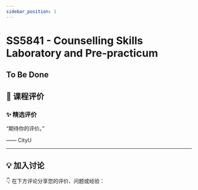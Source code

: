 ```yaml
---
sidebar_position: 1
---
```



# SS5841 - Counselling Skills Laboratory and Pre-practicum

## To Be Done

## **💬 课程评价**

### ✨ **精选评价**
<div className={commentStyles.commentBox}>
    <p className={commentStyles.commentText}>
        “期待你的评价。”
    </p>
    <p className={commentStyles.commentAuthor}>—— CityU</p>
</div>

---

## **💡 加入讨论**

👇 在下方评论分享您的评价、问题或经验：
<Utterances />
